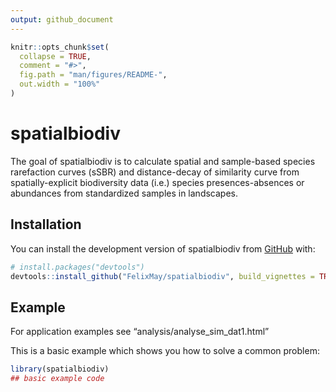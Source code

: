 ```yaml
---
output: github_document
---
```


<!-- README.md is generated from README.Rmd. Please edit that file -->

```r
knitr::opts_chunk$set(
  collapse = TRUE,
  comment = "#>",
  fig.path = "man/figures/README-",
  out.width = "100%"
)
```

# spatialbiodiv

<!-- badges: start -->
<!-- badges: end -->

The goal of spatialbiodiv is to calculate spatial and sample-based species
rarefaction curves (sSBR) and distance-decay of similarity curve from
spatially-explicit biodiversity data (i.e.) species presences-absences
or abundances from standardized samples in landscapes.

## Installation

You can install the development version of spatialbiodiv from [GitHub](https://github.com/) with:

``` r
# install.packages("devtools")
devtools::install_github("FelixMay/spatialbiodiv", build_vignettes = TRUE)
```

## Example

For application examples see "analysis/analyse_sim_dat1.html"

This is a basic example which shows you how to solve a common problem:

```r
library(spatialbiodiv)
## basic example code
```

